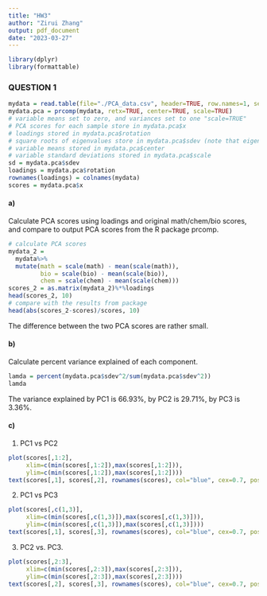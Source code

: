 ```yaml
---
title: "HW3"
author: "Zirui Zhang"
output: pdf_document
date: "2023-03-27"
---
```

```r
library(dplyr)
library(formattable)
```


### QUESTION 1
```r
mydata = read.table(file="./PCA_data.csv", header=TRUE, row.names=1, sep=",")
mydata.pca = prcomp(mydata, retx=TRUE, center=TRUE, scale=TRUE)
# variable means set to zero, and variances set to one "scale=TRUE"
# PCA scores for each sample store in mydata.pca$x
# loadings stored in mydata.pca$rotation
# square roots of eigenvalues store in mydata.pca$sdev (note that eigenvalues are variances of principal compoments)
# variable means stored in mydata.pca$center
# variable standard deviations stored in mydata.pca$scale
sd = mydata.pca$sdev
loadings = mydata.pca$rotation
rownames(loadings) = colnames(mydata)
scores = mydata.pca$x
```

#### a)

Calculate PCA scores using loadings and original math/chem/bio scores, and compare to output PCA scores from the R package prcomp.
```r
# calculate PCA scores
mydata_2 = 
  mydata%>% 
  mutate(math = scale(math) - mean(scale(math)),
         bio = scale(bio) - mean(scale(bio)),
         chem = scale(chem) - mean(scale(chem)))
scores_2 = as.matrix(mydata_2)%*%loadings
head(scores_2, 10)
# compare with the results from package
head(abs(scores_2-scores)/scores, 10)
```
The difference between the two PCA scores are rather small.

#### b) 

Calculate percent variance explained of each component.
```r
lamda = percent(mydata.pca$sdev^2/sum(mydata.pca$sdev^2))
lamda
```

The variance explained by PC1 is 66.93%, by PC2 is 29.71%, by PC3 is 3.36%.

#### c) 

(1) PC1 vs PC2
```r
plot(scores[,1:2],
     xlim=c(min(scores[,1:2]),max(scores[,1:2])),
     ylim=c(min(scores[,1:2]),max(scores[,1:2])))
text(scores[,1], scores[,2], rownames(scores), col="blue", cex=0.7, pos=3)
```

(2) PC1 vs PC3
```r
plot(scores[,c(1,3)],
     xlim=c(min(scores[,c(1,3)]),max(scores[,c(1,3)])),
     ylim=c(min(scores[,c(1,3)]),max(scores[,c(1,3)])))
text(scores[,1], scores[,3], rownames(scores), col="blue", cex=0.7, pos=3)
```

(3) PC2 vs. PC3.
```r
plot(scores[,2:3],
     xlim=c(min(scores[,2:3]),max(scores[,2:3])),
     ylim=c(min(scores[,2:3]),max(scores[,2:3])))
text(scores[,2], scores[,3], rownames(scores), col="blue", cex=0.7, pos=3)
```
